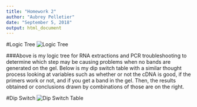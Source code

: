 ```yaml
---
title: "Homework 2"
author: "Aubrey Pelletier"
date: "September 5, 2018"
output: html_document
---
```


#Logic Tree
![Logic Tree](PCR Troubleshooting Logic Tree.png)

###Above is my logic tree for RNA extractions and PCR troubleshooting to determine which step may be causing problems when no bands are generated on the gel. Below is my dip switch table with a similar thought process looking at variables such as whether or not the cDNA is good, if the primers work or not, and if you get a band in the gel. Then, the results obtained or conclusions drawn by combinations of those are on the right.

#Dip Switch
![Dip Switch Table](IMG_2063.JPG)
